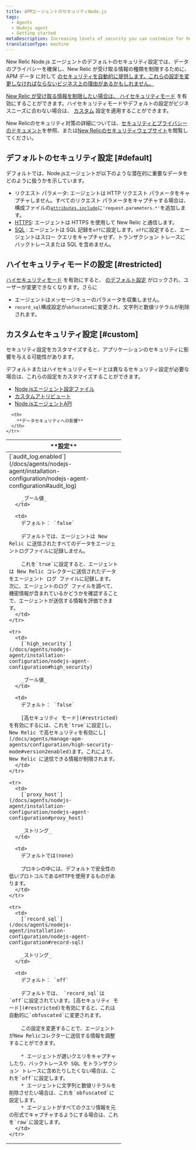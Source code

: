 ```yaml
---
title: APMエージェントのセキュリティNode.js
tags:
  - Agents
  - Nodejs agent
  - Getting started
metaDescription: Increasing levels of security you can customize for how your New Relic Node.js agent sends data to New Relic.
translationType: machine
---
```


New Relic Node.js エージェントのデフォルトのセキュリティ設定では、データのプライバシーを確保し、New Relic が受け取る情報の種類を制限するために、APM データ に対して [のセキュリティを自動的に提供します。これらの設定を変更しなければならないビジネス上の理由があるかもしれません。](/docs/using-new-relic/new-relic-security/security/apm-agent-data-security)

[](/docs/using-new-relic/new-relic-security/security/apm-agent-data-security)

[New Relic が受け取る情報を制限したい場合は、 ](/docs/using-new-relic/new-relic-security/security/apm-agent-data-security)[ハイセキュリティモード](#restricted) を有効にすることができます。ハイセキュリティモードやデフォルトの設定がビジネスニーズに合わない場合は、 [カスタム](#custom) 設定を適用することができます。

New Relicのセキュリティ対策の詳細については、[セキュリティとプライバシーのドキュメント](/docs/using-new-relic/new-relic-security/security/security-matters-data-privacy-new-relic)を参照、または[New Relicのセキュリティウェブサイト](https://newrelic.com/security)を閲覧してください。

## デフォルトのセキュリティ設定 [#default]

デフォルトでは、Node.jsエージェントが以下のような潜在的に重要なデータをどのように扱うかを示しています。

* リクエスト パラメータ: エージェントは HTTP リクエスト パラメータをキャプチャしません。すべてのリクエスト パラメータをキャプチャする場合は、構成ファイルの[`attributes.include`](/docs/agents/nodejs-agent/attributes/nodejs-agent-attributes#cfg-attributes-include)に`'request.parameters.*'`を追加します。
* [HTTPS](/docs/agents/nodejs-agent/installation-configuration/nodejs-agent-configuration#ssl): エージェントは HTTPS を使用して New Relic と通信します。
* [SQL](/docs/agents/nodejs-agent/installation-configuration/nodejs-agent-configuration#record-sql) : エージェントは SQL 記録を`off`に設定します。`off`に設定すると、エージェントはスロー クエリをキャプチャせず、トランザクション トレースにバックトレースまたは SQL を含めません。

## ハイセキュリティモードの設定 [#restricted]

[ハイセキュリティモード](/docs/agents/nodejs-agent/installation-configuration/nodejs-agent-configuration#high_security) を有効にすると、 [のデフォルト設定](#default) がロックされ、ユーザーが変更できなくなります。さらに

* エージェントはメッセージキューのパラメータを収集しません。
* `record_sql`構成設定が`obfuscated`に変更され、文字列と数値リテラルが削除されます。

## カスタムセキュリティ設定 [#custom]

<Callout variant="caution">
  セキュリティ設定をカスタマイズすると、アプリケーションのセキュリティに影響を与える可能性があります。
</Callout>

デフォルトまたはハイセキュリティモードとは異なるセキュリティ設定が必要な場合は、これらの設定をカスタマイズすることができます。

* [Node.jsエージェント設定ファイル](/docs/agents/nodejs-agent/installation-configuration/nodejs-agent-configuration)
* [カスタムアトリビュート](/docs/agents/nodejs-agent/api-guides/nodejs-agent-api#add-custom-param)
* [Node.jsエージェントAPI](/docs/agents/nodejs-agent/api-guides/guide-using-nodejs-agent-api)

<table>
  <thead>
    <tr>
      <th width="300px">
        **設定**
      </th>

      <th>
        **データセキュリティへの影響**
      </th>
    </tr>
  </thead>

  <tbody>
    <tr>
      <td>
        [`audit_log.enabled`](/docs/agents/nodejs-agent/installation-configuration/nodejs-agent-configuration#audit_log)

        _ブール値_
      </td>

      <td>
        デフォルト： `false`

        デフォルトでは、エージェントは New Relic に送信されたすべてのデータをエージェントログファイルに記録しません。

        これを`true`に設定すると、エージェントは New Relic コレクターに送信されたデータをエージェント ログ ファイルに記録します。次に、エージェントのログ ファイルを調べて、機密情報が含まれているかどうかを確認することで、エージェントが送信する情報を評価できます。
      </td>
    </tr>

    <tr>
      <td>
        [`high_security`](/docs/agents/nodejs-agent/installation-configuration/nodejs-agent-configuration#high_security)

        _ブール値_
      </td>

      <td>
        デフォルト： `false`

        [高セキュリティ モード](#restricted)を有効にするには、これを`true`に設定[し、New Relic で高セキュリティを有効にし](/docs/agents/manage-apm-agents/configuration/high-security-mode#version2enabled)ます。これにより、New Relic に送信できる情報が制限されます。
      </td>
    </tr>

    <tr>
      <td>
        [`proxy_host`](/docs/agents/nodejs-agent/installation-configuration/nodejs-agent-configuration#proxy_host)

        _ストリング_
      </td>

      <td>
        デフォルトでは(none)

        プロキシの中には、デフォルトで安全性の低いプロトコルであるHTTPを使用するものがあります。
      </td>
    </tr>

    <tr>
      <td>
        [`record_sql`](/docs/agents/nodejs-agent/installation-configuration/nodejs-agent-configuration#record-sql)

        _ストリング_
      </td>

      <td>
        デフォルト： `off`

        デフォルトでは、 `record_sql`は`off`に設定されています。[高セキュリティ モード](#restricted)を有効にすると、これは自動的に`obfuscated`に変更されます。

        この設定を変更することで、エージェントがNew Relicコレクターに送信する情報を調整することができます。

        * エージェントが遅いクエリをキャプチャしたり、バックトレースや SQL をトランザクション トレースに含めたりしたくない場合は、これを`off`に設定します。
        * エージェントに文字列と数値リテラルを削除させたい場合は、これを`obfuscated`に設定します。
        * エージェントがすべてのクエリ情報を元の形式でキャプチャするようにする場合は、これを`raw`に設定します。
      </td>
    </tr>
  </tbody>
</table>